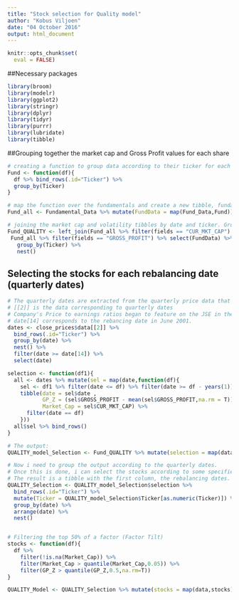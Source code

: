```yaml
---
title: "Stock selection for Quality model"
author: "Kobus Viljoen"
date: "04 October 2016"
output: html_document
---
```


```r
knitr::opts_chunk$set(
  eval = FALSE)
```

##Necessary packages
```r
library(broom)
library(modelr)
library(ggplot2)
library(stringr)
library(dplyr)
library(tidyr)
library(purrr)
library(lubridate)
library(tibble)
```


##Grouping together the market cap and Gross Profit values for each share
```r
# creating a function to group data according to their ticker for each fundamental
Fund <- function(df){
  df %>% bind_rows(.id="Ticker") %>%
  group_by(Ticker)
}

# map the function over the fundamentals and create a new tibble, fundamental all named Fund_all
Fund_all <- Fundamental_Data %>% mutate(FundData = map(Fund_Data,Fund))

# joining the market cap and volatility tibbles by date and ticker. Group by ticker and nest
Fund_QUALITY <- left_join(Fund_all %>% filter(fields == "CUR_MKT_CAP") %>% select(FundData) %>% unnest(),
 Fund_all %>% filter(fields == "GROSS_PROFIT") %>% select(FundData) %>% unnest()) %>%
   group_by(Ticker) %>%
   nest()
```


## Selecting the stocks for each rebalancing date (quarterly dates)
```r
# The quarterly dates are extracted from the quarterly price data that was extracted from bloomberg
# [[2]] is the data corresponding to quarterly dates
# Company's Price to earnings ratios began to feature on the JSE in the 2000's
# date[14] corresponds to the rebancing date in June 2001.
dates <- close_prices$data[[2]] %>% 
  bind_rows(.id="Ticker") %>% 
  group_by(date) %>% 
  nest() %>% 
  filter(date >= date[14]) %>%
  select(date)

selection <- function(df1){
  all <- dates %>% mutate(sel = map(date,function(df){
    sel <- df1 %>% filter(date <= df) %>% filter(date >= df - years(1))
    tibble(date = sel$date , 
           GP_Z = (sel$GROSS_PROFIT - mean(sel$GROSS_PROFIT,na.rm = T))/sd(sel$GROSS_PROFIT,na.rm = T),
           Market_Cap = sel$CUR_MKT_CAP) %>%
      filter(date == df)
    }))
  all$sel %>% bind_rows()
}

# The output:
QUALITY_model_Selection <- Fund_QUALITY %>% mutate(selection = map(data,selection))

# Now i need to group the output according to the quarterly dates.
# Once this is done, i can select the stocks according to some specified rule (high Gross Profit in this case)
# The result is a tibble with the first column, the rebalancing dates. The second column is a list of tibbles containing each share's info corresponding to that specific date.
QUALITY_Selection <- QUALITY_model_Selection$selection %>% 
  bind_rows(.id="Ticker") %>%
  mutate(Ticker = QUALITY_model_Selection$Ticker[as.numeric(Ticker)]) %>% 
  group_by(date) %>% 
  arrange(date) %>% 
  nest()


# Filtering the top 50% of a factor (Factor Tilt)
stocks <- function(df){
  df %>%
    filter(!is.na(Market_Cap)) %>% 
    filter(Market_Cap > quantile(Market_Cap,0.05)) %>%
    filter(GP_Z > quantile(GP_Z,0.5,na.rm=T))
}

QUALITY_Model <- QUALITY_Selection %>% mutate(stocks = map(data,stocks))
```
